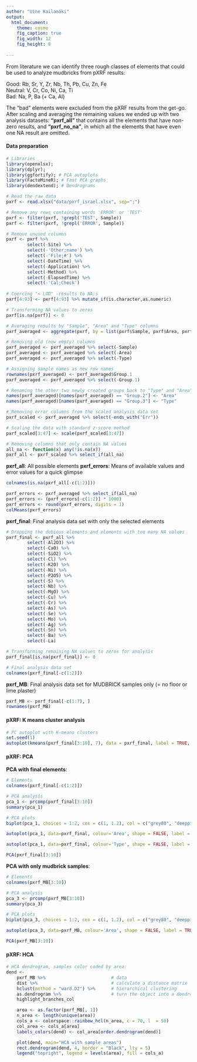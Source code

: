 ```yaml
---
author: "Uine Kailamäki"
output:
  html_document:
    theme: cosmo
    fig_caption: true
    fig_width: 12
    fig_height: 8 
  
---
```


From literature we can identify three rough classes of elements that could be used to analyze mudbricks from pXRF results: 

Good: Rb, Sr, Y, Zr, Nb, Th, Pb, Cu, Zn, Fe \
Neutral: V, Cr, Co, Ni, Ca, Ti \
Bad: Na, P, Ba (+ Ca, Al)

The "bad" elements were excluded from the pXRF results from the get-go. After scaling and averaging the remaining values we ended up with two analysis datasets: **"pxrf_all"** that contains all the elements that have non-zero results, and **"pxrf_no_na"**, in which all the elements that have even one NA result are omitted.  

#### Data preparation

```r
# Libraries
library(openxlsx); 
library(dplyr);
library(ggfortify); # PCA autoplots
library(FactoMineR); # Fast PCA graphs
library(dendextend); # Dendrograms

# Read the raw data
pxrf <- read.xlsx("data/pxrf_israel.xlsx", sep=";")

# Remove any rows containing words 'ERROR' or 'TEST'
pxrf <- filter(pxrf, !grepl('TEST', Sample))
pxrf <- filter(pxrf, !grepl('ERROR', Sample))

# Remove unused columns
pxrf <- pxrf %>% 
        select(-Site) %>% 
        select(-'Other;name') %>% 
        select(-'File;#') %>% 
        select(-DateTime) %>% 
        select(-Application) %>% 
        select(-Method) %>% 
        select(-ElapsedTime) %>% 
        select(-'Cal;Check')
  
# Coercing "< LOD" -results to NA:s  
pxrf[4:93] <- pxrf[4:93] %>% mutate_if(is.character,as.numeric)

# Transforming NA values to zeros
pxrf[is.na(pxrf)] <- 0

# Averaging results by "Sample", "Area" and "Type" columns
pxrf_averaged <- aggregate(pxrf, by = list(pxrf$Sample, pxrf$Area, pxrf$Type), FUN = mean)

# Removing old (now empty) columns
pxrf_averaged <- pxrf_averaged %>% select(-Sample)
pxrf_averaged <- pxrf_averaged %>% select(-Area)
pxrf_averaged <- pxrf_averaged %>% select(-Type)

# Assigning sample names as new row names 
rownames(pxrf_averaged) <- pxrf_averaged$Group.1
pxrf_averaged <- pxrf_averaged %>% select(-Group.1)

# Renaming the other two newly created groups back to "Type" and "Area"
names(pxrf_averaged)[names(pxrf_averaged) == "Group.2"] <- "Area"
names(pxrf_averaged)[names(pxrf_averaged) == "Group.3"] <- "Type"

# Removing error columns from the scaled analysis data set
pxrf_scaled <- pxrf_averaged %>% select(-ends_with("Err"))

# Scaling the data with standard z-score method
pxrf_scaled[3:47] <- scale(pxrf_scaled[3:47])

# Removing columns that only contain NA values
all_na <- function(x) any(!is.na(x))
pxrf_all <- pxrf_scaled %>% select_if(all_na)

```

**pxrf_all**: All possible elements
**pxrf_errors**: Means of  available values and error values for a quick glimpse

```r
colnames(is.na(pxrf_all[-c(1:2)]))

pxrf_errors <- pxrf_averaged %>% select_if(all_na)
pxrf_errors <- (pxrf_errors[-c(1:2)] * 1000)
pxrf_errors <- round(pxrf_errors, digits = 1)
colMeans(pxrf_errors)
```

**pxrf_final**: Final analysis data set with only the selected elements

```r
# Dropping the dubious elements and elements with too many NA values
pxrf_final <- pxrf_all %>% 
        select(-Al2O3) %>% 
        select(-CaO) %>% 
        select(-SiO2) %>%
        select(-Cl) %>%  
        select(-K2O) %>% 
        select(-Ni) %>% 
        select(-P2O5) %>%  
        select(-S) %>% 
        select(-Nb) %>% 
        select(-MgO) %>% 
        select(-Cu) %>% 
        select(-Cr) %>% 
        select(-As) %>% 
        select(-Se) %>% 
        select(-Mo) %>% 
        select(-Ag) %>% 
        select(-Sn) %>% 
        select(-Ba) %>% 
        select(-La)

# Transforming remaining NA values to zeros for analysis
pxrf_final[is.na(pxrf_final)] <- 0

# Final analysis data set        
colnames(pxrf_final[-c(1:2)])
```

**pxrf_MB**: Final analysis data set for  MUDBRICK samples only (= no floor or lime plaster)

```r
pxrf_MB <- pxrf_final[-c(1:7), ]
rownames(pxrf_MB)
```

#### pXRF: K means cluster analysis

```r
# PC autoplot with K-means clusters
set.seed(1)
autoplot(kmeans(pxrf_final[3:10], 7), data = pxrf_final, label = TRUE, label.size = 3)

```

#### pXRF: PCA

**PCA with final elements**: \

```r
# Elements
colnames(pxrf_final[-c(1:2)])

# PCA analysis
pca_1 <- prcomp(pxrf_final[3:10])
summary(pca_1)

# PCA plots
biplot(pca_1, choices = 1:2, cex = c(1, 1.2), col = c("grey80", "deeppink2"), main = "PCA Israel elements")

autoplot(pca_1, data=pxrf_final, colour='Area', shape = FALSE, label = TRUE,  main = "PCA Israel grouped by area")

autoplot(pca_1, data=pxrf_final, colour='Type', shape = FALSE, label = TRUE,  main = "PCA Israel grouped by sample type")

PCA(pxrf_final[3:10])

```

**PCA with only mudbrick samples**: \

```r
# Elements
colnames(pxrf_MB[3:10])

# PCA analysis
pca_3 <- prcomp(pxrf_MB[3:10])
summary(pca_3)

# PCA plots
biplot(pca_3, choices = 1:2, cex = c(1, 1.2), col = c("grey80", "deeppink2"), main = "PCA Israel MB elements")

autoplot(pca_3, data=pxrf_MB, colour='Area', shape = FALSE, label = TRUE,  main = "PCA Israel MB grouped by area")

PCA(pxrf_MB[3:10])

```

#### pXRF: HCA

```r
# HCA dendrogram, samples color coded by area:
dend <- 
    pxrf_MB %>%                         # data
    dist %>%                            # calculate a distance matrix
    hclust(method = "ward.D2") %>%      # hierarchical clustering 
    as.dendrogram %>%                   # turn the object into a dendrogram
    highlight_branches_col

    area <- as.factor(pxrf_MB[, 1])
    n_area <- length(unique(area))
    cols_a <- colorspace::rainbow_hcl(n_area, c = 70, l  = 50)
    col_area <- cols_a[area]
    labels_colors(dend) <- col_area[order.dendrogram(dend)]

    plot(dend, main="HCA with sample areas")
    rect.dendrogram(dend, 4, border = "Black", lty = 5)
    legend("topright", legend = levels(area), fill = cols_a)

```


